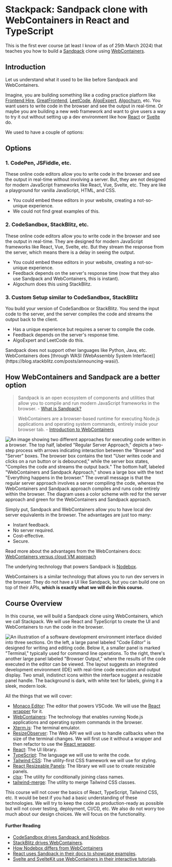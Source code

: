 
# Stackpack: Sandpack clone with WebContainers in React and TypeScript

This is the first ever course (at least I know of as of 25th March 2024) that teaches you how to build a [Sandpack](https://sandpack.codesandbox.io/) clone using [WebContainers](https://webcontainers.io/).

## Introduction

Let us understand what it used to be like before Sandpack and WebContainers.

Imagine, you are building something like a coding practice platform like [Frontend Hire](https://www.frontendhire.com/), [GreatFrontend](https://www.greatfrontend.com/), [LeetCode](https://leetcode.com/), [AlgoExpert](https://www.algoexpert.io/product), [Algochurn](https://www.algochurn.com/), etc. You want users to write code in the browser and see the output in real-time. Or maybe you are building a new web framework and want to give users a way to try it out without setting up a dev environment like how [React](https://react.dev/) or [Svelte](https://svelte.dev/) do.

We used to have a couple of options:

## Options

### 1. CodePen, JSFiddle, etc.

These online code editors allow you to write code in the browser and see the output in real-time without involving a server. But, they are not designed for modern JavaScript frameworks like React, Vue, Svelte, etc. They are like a playground for vanilla JavaScript, HTML, and CSS.

- You could embed these editors in your website, creating a not-so-unique experience.
- We could not find great examples of this.

### 2. CodeSandbox, StackBlitz, etc.

These online code editors allow you to write code in the browser and see the output in real-time. They are designed for modern JavaScript frameworks like React, Vue, Svelte, etc. But they stream the response from the server, which means there is a delay in seeing the output.

- You could embed these editors in your website, creating a not-so-unique experience.
- Feedback depends on the server's response time (now that they also use Sandpack and WebContainers, this is instant).
- Algochurn does this using StackBlitz.

### 3. Custom Setup similar to CodeSandbox, StackBlitz

You build your version of CodeSandbox or StackBlitz. You send the input code to the server, and the server compiles the code and streams the output back to the client.

- Has a unique experience but requires a server to compile the code.
- Feedback depends on the server's response time.
- AlgoExpert and LeetCode do this.

<Callout>
  Sandpack does not support other languages like Python, Java, etc.
  WebContainers does [through WASI (WebAssembly System
  Interface)](https://blog.stackblitz.com/posts/announcing-wasi/).
</Callout>

## How WebContainers and Sandpack are a better option

> Sandpack is an open ecosystem of components and utilities that allow you to compile and run modern JavaScript frameworks in the browser. - [What is Sandpack?](https://sandpack.codesandbox.io/docs/resources/faq#what-is-sandpack)

> WebContainers are a browser-based runtime for executing Node.js applications and operating system commands, entirely inside your browser tab. - [Introduction to WebContainers](https://webcontainers.io/guides/introduction#introduction)

![An image showing two different approaches for executing code written in a browser. The top half, labeled "Regular Server Approach," depicts a two-step process with arrows indicating interaction between the "Browser" and "Server" boxes. The browser box contains the text "User writes code and clicks on a run button or is debounced," while the server box states, "Compiles the code and streams the output back." The bottom half, labeled "WebContainers and Sandpack Approach," shows a large box with the text "Everything happens in the browser." The overall message is that the regular server approach involves a server compiling the code, whereas the WebContainers and Sandpack approach compiles and runs code entirely within the browser. The diagram uses a color scheme with red for the server approach and green for the WebContainers and Sandpack approach.](./assets/WebContainersVsServer.webp)

Simply put, Sandpack and WebContainers allow you to have local dev server equivalents in the browser. The advantages are just too many:

- Instant feedback.
- No server required.
- Cost-effective.
- Secure.

Read more about the advantages from the WebContainers docs: [WebContainers versus cloud VM approach](https://webcontainers.io/guides/introduction#webcontainers-versus-cloud-vm-approach)

The underlying technology that powers Sandpack is [Nodebox](https://sandpack.codesandbox.io/docs/advanced-usage/nodebox).

WebContainers is a similar technology that allows you to run dev servers in the browser. They do not have a UI like Sandpack, but you can build one on top of their APIs, **which is exactly what we will do in this course.**

## Course Overview

In this course, we will build a Sandpack clone using WebContainers, which we call Stackpack. We will use React and TypeScript to create the UI and WebContainers to run the code in the browser.

![An illustration of a software development environment interface divided into three sections. On the left, a large panel labeled "Code Editor" is designed for writing and editing code. Below it, a smaller panel is marked "Terminal," typically used for command line operations. To the right, there's another large panel labeled "Browser Output," where the results of the code executed in the editor can be viewed. The layout suggests an integrated development environment (IDE) with real-time code execution and output display. Two small, indistinct icons within the interface suggest a resizable panel handle. The background is dark, with white text for labels, giving it a sleek, modern look.](./assets/what-are-we-building.webp)

All the things that we will cover:

- [Monaco Editor](https://github.com/microsoft/monaco-editor): The editor that powers VSCode. We will use the [React wrapper](https://github.com/suren-atoyan/monaco-react) for it.
- [WebContainers](https://webcontainers.io/): The technology that enables running Node.js applications and operating system commands in the browser.
- [Xterm.js](https://xtermjs.org/): The terminal emulator.
- [ResizeObserver](https://developer.mozilla.org/en-US/docs/Web/API/ResizeObserver): The Web API we will use to handle callbacks when the size of the terminal changes. We will first use it without a wrapper and then refactor to use the [React wrapper](https://github.com/ZeeCoder/use-resize-observer).
- [React](https://react.dev/): The UI library.
- [TypeScript](https://www.typescriptlang.org/): The language we will use to write the code.
- [Tailwind CSS](https://tailwindcss.com/): The utility-first CSS framework we will use for styling.
- [React Resizeable Panels](https://react-resizable-panels.vercel.app/): The library we will use to create resizable panels.
- [clsx](https://www.npmjs.com/package/clsx): The utility for conditionally joining class names.
- [tailwind-merge](https://www.npmjs.com/package/tailwind-merge): The utility to merge Tailwind CSS classes.

<Callout>
  This course will not cover the basics of React, TypeScript, Tailwind CSS, etc.
  It would be best if you had a basic understanding of these technologies. We
  will try to keep the code as production-ready as possible but will not cover
  testing, deployment, CI/CD, etc. We also do not worry too much about our
  design choices. We will focus on the functionality.
</Callout>

#### Further Reading

- [CodeSandbox drives Sandpack and Nodebox](https://codesandbox.io/blog/announcing-sandpack-2).
- [StackBlitz drives WebContainers](https://blog.stackblitz.com/posts/introducing-webcontainers/).
- [How Nodebox differs from WebContainers](https://sandpack.codesandbox.io/docs/advanced-usage/nodebox#difference-with-webcontainers)
- [React uses Sandpack in their docs to showcase examples](https://react.dev/blog/2023/03/16/introducing-react-dev).
- [Svelte and SvelteKit use WebContainers in their interactive tutorials](https://blog.stackblitz.com/posts/webcontainer-api-is-here/).
